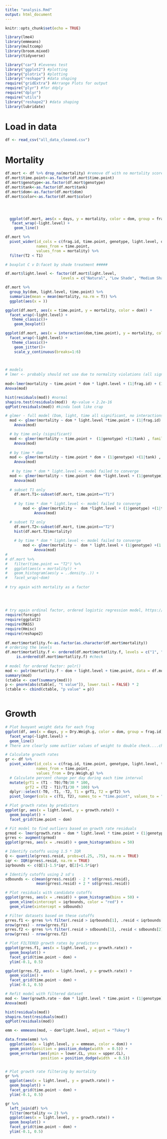 ```yaml
---
title: "analysis.Rmd"
output: html_document
---
```


```r
knitr::opts_chunk$set(echo = TRUE)

library(lme4)
library(emmeans)
library(multcomp)
library(broom.mixed)
library(tidyverse)

library("car") #levenes test
library("ggplot2") #plotting
library("plotrix") #plotting
library("reshape") #data shaping
require("gridExtra") #Arrange Plots for output
require("plyr") #for ddply
require("dplyr")
require("utils")
library("reshape2") #data shaping
library(lubridate)
```

# Load in data
```r
df <- read_csv("all_data_cleaned.csv")

```

# Mortality
```r
df.mort <- df %>% drop_na(mortality) #remove df with no mortality score
df.mort$time.point<-as.factor(df.mort$time.point)  
df.mort$genotype<-as.factor(df.mort$genotype)  
df.mort$tank<-as.factor(df.mort$tank)  
df.mort$dom<-as.factor(df.mort$dom)  
df.mort$color<-as.factor(df.mort$color)  




  ggplot(df.mort, aes(x = days, y = mortality, color = dom, group = frag.id)) +  # look at mort/time
   facet_wrap(~light.level) + 
    geom_line()

df.mort %>%
  pivot_wider(id_cols = c(frag.id, time.point, genotype, light.level, dom, color),
              names_from = time.point,
              values_from = mortality) %>%
  filter(T2 < T1)

# boxplot C v D:facet by shade treatment #####

df.mort$light.level <- factor(df.mort$light.level,                                          # Reordering group factor levels
                         levels = c("Natural", "Low Shade", "Medium Shade", "High Shade"))

df.mort %>%
  group_by(dom, light.level, time.point) %>%
  summarize(mean = mean(mortality, na.rm = T)) %>%
  ggplot(aes(x = ))

ggplot(df.mort, aes(x = time.point, y = mortality, color = dom)) +
  facet_wrap(~light.level) + 
   theme_classic()+
    geom_boxplot()

ggplot(df.mort, aes(x = interaction(dom,time.point), y = mortality, color = dom)) +
  facet_wrap(~light.level) + 
   theme_classic()+
    geom_jitter()+
    scale_y_continuous(breaks=1:6)
  


# models
# lmer <- probably should not use due to normality violations (all significant but time*dom*light interaction)
  
mod<-lmer(mortality ~ time.point * dom * light.level + (1|frag.id) + (1|genotype) + (1|tank), data = df.mort)
Anova(mod)

hist(residuals(mod)) #normal
shapiro.test(residuals(mod))  #p-value < 2.2e-16
qqPlot(residuals(mod)) #kinda look like crap

# glmer - full model (Dom, light, time all significant, no interactions)
  mod <- glmer(mortality ~ dom * light.level *time.point + (1|frag.id) + (1|genotype) + (1|tank), family=poisson(), data = df.mort)
    Anova(mod)

  # by time only (significant)
  mod <- glmer(mortality ~ time.point +  (1|genotype) +(1|tank) , family=poisson(), data = df.mort)
    Anova(mod)
    
  # by time * dom
  mod <- glmer(mortality ~ time.point * dom + (1|genotype) +(1|tank) , family=poisson(), data = df.mort)
    Anova(mod)
    
   # by time * dom * light.level <- model failed to converge
  mod <- glmer(mortality ~ time.point * dom *light.level + (1|genotype) +(1|tank) , family=poisson(), data = df.mort)
    Anova(mod)
    
  # subset T1 only
    df.mort.T1<-subset(df.mort, time.point=="T1")
    
    # by time * dom * light.level <- model failed to converge
        mod <- glmer(mortality ~  dom *light.level + (1|genotype) +(1|tank) , family=poisson(), data = df.mort.T1)
             Anova(mod)

  # subset T2 only
    df.mort.T2<-subset(df.mort, time.point=="T2")
    hist(df.mort.T2$mortality)
    
    # by time * dom * light.level <- model failed to converge
        mod <- glmer(mortality ~  dom * light.level + (1|genotype) +(1|tank) , family=poisson(), data = df.mort.T2)
             Anova(mod)   
# 
# df.mort %>%
#   filter(time.point == "T2") %>%
#   ggplot(aes(x = mortality)) +
#   geom_histogram(aes(y = ..density..)) +
#   facet_wrap(~dom)
             
# try again with mortality as a factor 
             
             
             
             
# try again ordinal factor, ordered logistic regression model, https://stats.oarc.ucla.edu/r/dae/ordinal-logistic-regression/
require(foreign)
require(ggplot2)
require(MASS)
require(Hmisc)
require(reshape2)
             
df.mort$mortatlity.f<-as.factor(as.character(df.mort$mortality))
# ordering the levels
df.mort$mortatlity.f <- ordered(df.mort$mortatlity.f, levels = c("1", "2","3","4","5","6"))         
     is.ordered(df.mort$mortatlity.f) #check
     
# model for ordered factor: polr()    
mod <- polr(mortatlity.f ~ dom + light.level + time.point, data = df.mort, Hess=TRUE)
summary(mod)
(ctable <- coef(summary(mod)))
p <- pnorm(abs(ctable[, "t value"]), lower.tail = FALSE) * 2
(ctable <- cbind(ctable, "p value" = p))



```

# Growth
```r
# Plot buoyant weight data for each frag
ggplot(df, aes(x = days, y = Dry.Weigh.g, color = dom, group = frag.id)) +
  facet_wrap(~light.level) + 
  geom_line()
# There are clearly some outlier values of weight to double check....checked them and only one was off.updated 2.1.22 SM

# Calculate growth rates
gr <- df %>%
  pivot_wider(id_cols = c(frag.id, time.point, genotype, light.level, tank, dom, color),
              names_from = time.point,
              values_from = Dry.Weigh.g) %>%
  # Calculate percent change per day during each time interval
  mutate(grT1 = (T1 - T0)/T0/30 * 100,
         grT2 = (T2 - T1)/T1/30 * 100) %>%
  dplyr::select(-T0, -T1, -T2, T1 = grT1, T2 = grT2) %>%
  pivot_longer(cols = c(T1, T2), names_to = "time.point", values_to = "growth.rate")

# Plot growth rates by predictors
ggplot(gr, aes(x = light.level, y = growth.rate)) +
  geom_boxplot() +
  facet_grid(time.point ~ dom)

# Fit model to find outliers based on growth rate residuals
grmod <- lmer(growth.rate ~ dom * light.level * time.point + (1|genotype) + (1|frag.id), data = gr)
grres <- augment(grmod)
ggplot(grres, aes(x = .resid)) + geom_histogram(bins = 50)

# Identify cutoffs using 1.5 * IQR
Q <- quantile(grres$.resid, probs=c(.25, .75), na.rm = TRUE)
iqr <- IQR(grres$.resid, na.rm = TRUE)
iqrbounds <- c(Q[1]-1.5*iqr, Q[2]+1.5*iqr)

# Identify cutoffs using 2 sd's
sdbounds <- c(mean(grres$.resid) - 2 * sd(grres$.resid),
              mean(grres$.resid) + 2 * sd(grres$.resid))

# Plot residuals with candidate cutoffs
ggplot(grres, aes(x = .resid)) + geom_histogram(bins = 50) +
  geom_vline(xintercept = iqrbounds, color = "red") +
  geom_vline(xintercept = sdbounds)

# Filter datasets based on these cutoffs
grres.f1 <- grres %>% filter(.resid > iqrbounds[1], .resid < iqrbounds[2])
nrow(grres) - nrow(grres.f1)
grres.f2 <- grres %>% filter(.resid > sdbounds[1], .resid < sdbounds[2])
nrow(grres) - nrow(grres.f2)

# Plot FILTERED growth rates by predictors
ggplot(grres.f1, aes(x = light.level, y = growth.rate)) +
  geom_boxplot() +
  facet_grid(time.point ~ dom) +
  ylim(-0.1, 0.5)

ggplot(grres.f2, aes(x = light.level, y = growth.rate)) +
  geom_violin() +
  facet_grid(time.point ~ dom) +
  ylim(-0.1, 0.5)

# Refit model with filtered dataset
mod <- lmer(growth.rate ~ dom * light.level * time.point + (1|genotype) + (1|frag.id), data = grres.f1)
Anova(mod)

hist(residuals(mod))
shapiro.test(residuals(mod))
qqPlot(residuals(mod))

emm <- emmeans(mod, ~ dom*light.level, adjust = "Tukey")

data.frame(emm) %>%
  ggplot(aes(x = light.level, y = emmean, color = dom)) +
  geom_point(position = position_dodge(width  = 0.5)) +
  geom_errorbar(aes(ymin = lower.CL, ymax = upper.CL),
                position = position_dodge(width  = 0.5))


# Plot growth rate filtering by mortality
gr %>%
  ggplot(aes(x = light.level, y = growth.rate)) +
  geom_boxplot() +
  facet_grid(time.point ~ dom) +
  ylim(-0.1, 0.5)

gr %>% 
  left_join(df) %>%
  filter(mortality <= 2) %>%
  ggplot(aes(x = light.level, y = growth.rate)) +
  geom_boxplot() +
  facet_grid(time.point ~ dom) +
  ylim(-0.1, 0.5)
```

